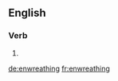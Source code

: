 ==English==

===Verb===
{{head|en|present participle}}

# {{present participle of|enwreathe|lang=en}}

[[de:enwreathing]]
[[fr:enwreathing]]